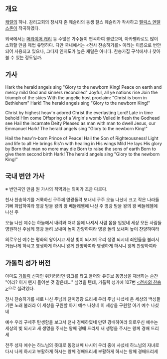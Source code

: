 == 개요 ==
[[캐럴]]의 하나. 감리교회의 창시자 존 웨슬리의 동생 찰스 웨슬리가 작사하고 [[펠릭스 멘델스존]]이 작곡하였다.

외국에서는 [[머라이어 캐리]] 등 수많은 가수들이 편곡하여 불렀으며, 아카펠라로도 많이 소화할 만큼 제법 유명하다. 다만 국내에서는 <천사 찬송하기를> 이라는 이름으로 번안되어 사용되고 있으나, 그다지 인지도가 높은 캐럴은 아니다. 찬송가집 구석에서나 찾아볼 수 있는 정도일까.

== 가사 ==
Hark the herald angels sing
"Glory to the newborn King!
Peace on earth and mercy mild
God and sinners reconciled"
Joyful, all ye nations rise
Join the triumph of the skies
With the angelic host proclaim:
"Christ is born in Bethlehem"
Hark! The herald angels sing
"Glory to the newborn King!"

Christ by highest heav'n adored
Christ the everlasting Lord!
Late in time behold Him come
Offspring of a Virgin's womb
Veiled in flesh the Godhead see
Hail the incarnate Deity
Pleased as man with man to dwell
Jesus, our Emmanuel
Hark! The herald angels sing
"Glory to the newborn King!"

Hail the heav'n-born Prince of Peace!
Hail the Son of Righteousness!
Light and life to all He brings
Ris'n with healing in His wings
Mild He lays His glory by
Born that man no more may die
Born to raise the sons of earth
Born to give them second birth
Hark! The herald angels sing
"Glory to the newborn King!"

== 국내 번안 가사 ==
※ 번안곡인 만큼 원 가사의 직역과는 의미가 조금 다르다.

천사 찬송하기를 거룩하신 구주께
영광돌려 보내세 구주 오늘 나셨네
크고 작은 나라들 기뻐 화답하여라
영광 받을 왕의 왕 베들레헴에 나신 주
영광 받을 왕의 왕 베들레헴에 나신 주

오늘 나신 예수는 하늘에서 내려와
처녀 몸에 나셔서 사람 몸을 입었네
세상 모든 사람들 영원하신 주님께
영광 돌려 보내며 높이 찬양하여라
영광 돌려 보내며 높이 찬양하여라

의로우신 예수는 평화의 왕이시고
세상 빛이 되시며 우리 생명 되시네
죄인들을 불러서 거듭나게 하시고
영생하게 하시니 왕께 찬양하여라
영생하게 하시니 왕께 찬양하여라

== 가톨릭 성가 버전 ==
아마도 [[가톨릭]] 신자인 위키러라면 링크를 타고 들어와 유튜브 동영상을 재생하는 순간 "어라? 이거 왠지 들어본 것 같은데..." 싶었을 텐데, 가톨릭 성가에 107번 [http://info.catholic.or.kr/sungga/gospelChart.asp?ctxtIndex=107 <천사의 찬송>]으로 실려있다.

천사 찬송하기를 새로 나신 주님께
찬미영광 드리세 우리 주님 나셨네
온 세상의 백성들 기쁜 노래 불러라
이 세상을 구원할 아기 예수 나셨네
이 세상을 구원할 아기 예수 나셨네

예수 우리 구세주 탄생함을 보고서
천사 경배하였네 만민 경배하여라
의로우신 예수는 세상의 빛 되시고
새 생명을 주시는 왕께 경배 드리세
새 생명을 주시는 왕께 경배 드리세

천주 성자 예수는 하느님의 뜻대로
동정녀께 나시어 우리 중에 사셨네
하느님의 자녀로 다시 나게 하시고
부활하게 하시는 왕께 경배드리세
부활하게 하시는 왕께 경배드리세
